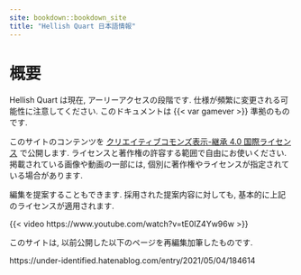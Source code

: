 ```yaml
---
site: bookdown::bookdown_site
title: "Hellish Quart 日本語情報"
---
```



# 概要 {-}

:::{.callout-warning}

Hellish Quart は現在, アーリーアクセスの段階です. 仕様が頻繁に変更される可能性に注意してください. このドキュメントは {{< var gamever >}} 準拠のものです.

:::

:::{.callout-note}

このサイトのコンテンツを [クリエイティブコモンズ表示-継承 4.0 国際ライセンス](https://creativecommons.org/licenses/by-sa/4.0/deed.ja) で公開します. ライセンスと著作権の許容する範囲で自由にお使いください. 掲載されている画像や動画の一部には, 個別に著作権やライセンスが指定されている場合があります.

編集を提案することもできます. 採用された提案内容に対しても, 基本的に上記のライセンスが適用されます.

:::

{{< video https://www.youtube.com/watch?v=tE0IZ4Yw96w >}}

このサイトは, 以前公開した以下のページを再編集加筆したものです.

https://under-identified.hatenablog.com/entry/2021/05/04/184614
